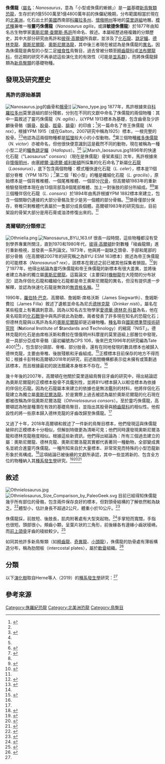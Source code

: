 {{Merge from|化石龍屬|date=2022-04-16}}
{{Merge from|奧斯尼爾龍屬|date=2022-04-16}}
{{Merge from|德林克龍屬|date=2022-04-16}}
{{Merge from|奧斯尼爾洛龍屬|date=2022-04-16}}
{{Automatic Taxobox
| taxon = Nanosaurus
|fossil_range = [[侏儸紀|侏儸紀晚期]]<br>{{fossil range|155|148}}
| image = Othnielosaurus fruita 1.jpg
| image_caption = 原本標示為[[奧斯尼爾洛龍|奧斯尼爾洛龍]]的重建骨架模型，展示於{{link-en|恐龍探險博物館|Dinosaur Journey Museum}}
| authority = [[奧斯尼爾·查爾斯·馬許|Marsh]], 1877
| type_species = '''靈巧侏儒龍<br>''Nanosaurus agilis'''''
| type_species_authority = Marsh, 1877 
| synonyms = {{collapsible list|bullets = true
 |title=<small>屬的異名</small>
|[[德林克龍屬|德林克龍屬]] ''Drinker''<br><small>Bakker ''et al.'', 1990</small>
|[[奧斯尼爾龍屬|奧斯尼爾龍屬]] ''Othnielia''<br><small>Galton, 1977</small>
|[[奧斯尼爾洛龍屬|奧斯尼爾洛龍屬]] ''Othnielosaurus''<br><small>Galton, 2007</small>
}}
{{collapsible list|bullets = true
 |title=<small>種的異名</small>
|[[德林克龍屬|尼氏德林克龍]]<br>''Drinker nisti''<br><small>Bakker ''et al.'', 1990</small>
|[[化石龍屬|伴侶化石龍]]<br>''Laosaurus consors''<br><small>Marsh, 1894</small>
|帝王侏儒龍<br>''Nanosaurus rex''<br><small>Marsh, 1877</small>
|[[奧斯尼爾龍屬|帝王奧斯尼爾龍]]<br>''Othnielia rex''<br><small>(Marsh, 1877)</small> 
|[[奧斯尼爾洛龍屬|伴侶奧斯尼爾洛龍]]<br>''Othnielosaurus consors''<br><small>(Marsh, 1894)</small>
}}
}}

'''侏儒龍'''（[[屬名|屬名]]：''Nanosaurus''，意為「小型或侏儒的蜥蜴」）是一[[屬|屬]]基礎[[新鳥臀類|新鳥臀類]][[恐龍|恐龍]]，生存於約1億5500萬至1億4800萬年前的侏儸紀晚期，分布範圍相當於現在的[[北美洲|北美洲]]，化石出土於[[美國|美國]]西南部[[科羅拉多州|科羅拉多州]]、[[懷俄明州|懷俄明州]]等地的[[莫里遜組|莫里遜組]]地層。[[模式種|模式種]]兼唯一種'''靈巧侏儒龍'''（''Nanosaurus agilis''，或譯'''敏捷侏儒龍'''）於1877年由知名古生物學家[[奧斯尼爾·查爾斯·馬許|奧斯尼爾·查爾斯·馬許]]所命名、敘述。本屬經歷過極複雜的分類歷史，其中大部分研究由馬許和[[彼得·高爾頓|彼得·高爾頓]]所貢獻，並涉及了[[化石龍|化石龍]]、[[跳足鱷|跳足鱷]]、[[德林克龍|德林克龍]]、[[奧斯尼爾龍|奧斯尼爾龍]]、[[奧斯尼爾洛龍|奧斯尼爾洛龍]]，其中後三者現在被認為是侏儒龍的[[異名|異名]]。因為侏儒龍是典型的小型二足[[植食性|植食性]]鳥臀目，過去曾被分類至[[畸齒龍科|畸齒龍科]]或[[法布爾龍科|法布爾龍科]]，但近期的研究不再承認這些演化支的有效性（可能是[[並系群|並系群]]），而將侏儒龍歸類為[[新鳥臀類|新鳥臀類]]的基礎物種。

==發現及研究歷史==
===馬許的原始基調===
[[File:Nanosaurus.jpg|thumb]]的齒骨和[[髂骨|髂骨]]]]
[[File:Nano_type.jpg|thumb]]
1877年，馬許根據來自[[科羅拉多州|科羅拉多州]]{{link-en|花園公園|Garden Park, Colorado}}莫里遜組的部分殘骸，分別在不同的文獻中命名了侏儒龍的兩個物種：其中一篇敘述了靈巧侏儒龍（''N. agilis''），以YPM 1913標本為基礎，包含齒骨及少許顱後骨骼（[[髂骨|髂骨]]、[[股骨|股骨]]、[[脛骨|脛骨]]、[[腓骨|腓骨]]）的印痕；<ref name=OCM77a>{{cite journal |last=Marsh |first=Othniel Charles |author-link=奧斯尼爾·查爾斯·馬許 |year=1877 |title=Notice of some new vertebrate fossils |journal=American Journal of Science and Arts |volume=14 |issue=81 |pages=249–256 |doi=10.2475/ajs.s3-14.81.249 |s2cid=131230859 |url=https://zenodo.org/record/2429857 |access-date=2021-07-24 |archive-date=2020-07-20 |archive-url=https://web.archive.org/web/20200720110432/https://zenodo.org/record/2429857 }}</ref>另一篇命名了帝王侏儒龍（''N. rex''），根據YPM 1915（或在Galton，2007研究中稱為1925）標本，一根完整的股骨。<ref name=PMG07/><ref name=OCM77b>{{cite journal |last=Marsh |first=Othniel Charles |author-link=奧斯尼爾·查爾斯·馬許 |year=1877 |title=Notice of new dinosaurian reptiles from the Jurassic formations |journal=American Journal of Science and Arts |volume=14 |issue=84 |pages=514–516 |doi=10.2475/ajs.s3-14.84.514 |bibcode=1877AmJS...14..514M |s2cid=130488291 |url=https://zenodo.org/record/1450040 |access-date=2021-07-24 |archive-date=2021-04-20 |archive-url=https://web.archive.org/web/20210420181422/https://zenodo.org/record/1450040 }}</ref>他認為這兩個物種都是[[狐狸|狐狸]]般大小的小型動物。<ref name=OCM77b/>第三個物種[[跳足鱷|維多侏儒龍]]（''N. victor''）亦被命名，但他很快便意識到這是截然不同的動物，現在被稱為一種小型二足的[[鱷魚|鱷魚]][[跳足鱷|跳足鱷]]（''Hallopus''）。<ref name=OCM77a/><ref name=OCM81>{{Cite journal | last1 = Marsh | first1 = O.C. | year = 1881 | title = Principal characters of American Jurassic dinosaurs. Part V. | url = https://archive.org/details/sim_american-journal-of-science_1881-05_21_125/page/418 | journal = American Journal of Science | volume = 21 | pages = 418–423 }}</ref>
[[File:Marsh_laosaurus.jpg|right]]1896年的快速化石龍（"Laosaurus" ''consors''）（現在是侏儒龍）骨架素描]]
次年，馬許根據來自[[懷俄明州|懷俄明州]]{{link-en|科摩崖|Como Bluff}}，由[[塞繆爾·溫德爾·威利斯頓|塞繆爾·溫德爾·威利斯頓]]所採集的化石命名了新屬[[化石龍|化石龍]]（''Laosaurus''），底下包含兩個物種：模式種快速化石龍（''L. celer''），標本是11個部分脊椎（YPM 1875）；<ref name=OCM78>{{cite journal |last=Marsh |first=Othniel Charles |author-link=奧斯尼爾·查爾斯·馬許 |year=1878 |title=Notice of new dinosaurian reptiles |journal=American Journal of Science and Arts |volume=15 |issue=87 |pages=241–244 |doi=10.2475/ajs.s3-15.87.241 |url=https://zenodo.org/record/1450042 |bibcode=1878AmJS...15..241M |s2cid=131371457 |access-date=2021-07-24 |archive-date=2020-08-18 |archive-url=https://web.archive.org/web/20200818111419/https://zenodo.org/record/1450042 }}</ref>第二個「較小型」的種是纖細化石龍（''L. gracilis''），原始標本是一個背椎椎體、一個尾椎椎體、一個部分[[尺骨|尺骨]]，但高爾頓1983年的重新檢驗發現標本現在由13個背部及8個尾部椎體、加上一對後肢的部分所組成。<ref name=OCM78/><ref name=PMG83>{{cite journal |last=Galton |first=Peter M. |author-link=彼得·高爾頓 |year=1983 |title=The cranial anatomy of ''Dryosaurus'', a hypsilophodontid dinosaur from the Upper Jurassic of North America and East Africa, with a review of hypsilophodontids from the Upper Jurassic of North America |journal=Geologica et Palaeontologica |volume=17 |pages=207–243}}</ref>第三個種伴侶化石龍（''L. consors''）於1894年由馬許根據YPM 1882標本來建立，包含一個關聯仍連接的大部分骨骼及至少是另一個體的部分骨骼。<ref name=OCM94>{{cite journal |last=Marsh |first=Othniel Charles |year=1894 |title=The typical Ornithopoda of the American Jurassic |journal=American Journal of Science |series=Series 3 |volume=48 |issue=283 |pages=85–90 |bibcode=1894AmJS...48...85M |doi=10.2475/ajs.s3-48.283.85 |s2cid=130777820 |url=https://zenodo.org/record/2161731 |access-date=2021-07-24 |archive-date=2021-07-24 |archive-url=https://web.archive.org/web/20210724073221/https://zenodo.org/record/2161731 }}</ref>頭骨僅部分保存，脊椎只剩椎體代表屬於一隻部分成長個體。高爾頓1983年的研究指出，目前架設的骨架大部分是用石膏或油漆修復出來的。<ref name=PMG83/>

===高爾頓的分類修正===
[[File:Othnielia.png|thumb]]
[[File:Nanosaurus_BYU_163.tif|thumb]]
很長一段時間，這些物種都沒有受到學界專業所關注，直到1970和1980年代，[[彼得·高爾頓|彼得·高爾頓]]針對數種「稜齒龍類」進行重新檢視，並發表一系列論文。1973年，他與{{link-en|詹姆斯·詹森|James A. Jensen}}將一副缺乏頭骨、手部和尾部的部分骨骼（在高爾頓2007年的研究稱之為BYU ESM 163標本）敘述為帝王侏儒龍的可能標本（''Nanosaurus''? ''rex''），該標本在敘述之前已被其他採集者損毀。<ref name=GJ73>{{cite journal |last=Galton |first=Peter M. |author2=Jensen, James A. |year=1973 |title=Skeleton of a hypsilophodontid dinosaur (''Nanosaurus (?) rex'') from the Upper Jurassic of Utah |journal=Brigham Young University Geology Series |volume=20 |pages=137–157}}</ref>到了1977年，他得出結論為靈巧侏儒龍和帝王侏儒龍的新標本有很大差異，並將後者建立為新的獨立屬[[奧斯尼爾龍|奧斯尼爾龍]]。這篇論文（主要探討[[橡樹龍|橡樹龍]]在大陸間的分布狀況）認為伴侶化石龍和纖細化石龍都是帝王奧斯尼爾龍的異名，但沒有提供進一步解釋，並認為快速化石龍是無效的[[無資格名稱|無資格名稱]]。<ref name=PMG77>{{cite journal |last=Galton |first=Peter M. |year=1977 |title=The ornithopod dinosaur ''Dryosaurus'' and a Laurasia-Gondwanaland connection in the Upper Jurassic |journal=Nature |volume=268 |pages=230–232 |doi=10.1038/268230a0 |issue=5617|bibcode = 1977Natur.268..230G |s2cid=30721851 }}</ref>

1990年，[[羅伯特·巴克|羅伯特·巴克]]、高爾頓、詹姆斯·席格沃斯（James Siegwarth）、詹姆斯·費拉（James Filla）敘述了遺骸並命名為尼氏[[德林克龍|德林克龍]]（''Drinker nisti''）。屬名在某些程度上有著諷刺意涵，因為以知名古生物學家[[愛德華·德林克·科普|愛德華·德林克·科普]]為名，他在臭名昭彰的[[化石戰爭|化石戰爭]]中與馬許彼此為勁敵，兩者發表了許多現在知名的恐龍化石；但德林克龍與以馬許為名的[[奧斯尼爾龍|奧斯尼爾龍]]卻是近緣物種。[[種名|種名]]取自[[國家標準暨技術研究院|國家標準暨技術研究院]]（'''N'''ational '''I'''nstitute of '''S'''tandards and '''T'''echnology）的縮寫「NIST」。德林克龍的化石是由席格沃斯和費拉在懷俄明州科摩崖的莫里遜組上部層位中發現，是一具部分亞成年骨骼（最初編號為CPS 106，後來巴克1996年的研究編為Tate 4001<ref name=galton2018/>），包含部分頜部、脊椎、部分肢骨。還有在同地發現的數具標本也被歸入德林克龍，主要由脊椎、後肢殘骸和牙齒組成。<ref name=BGSF90>{{cite journal | last1 = Bakker | first1 = R.T. | last2 = Galton | first2 = P.M. | last3 = Siegwarth | first3 = J. | last4 = Filla | first4 = J. | year = 1990 | title = A new latest Jurassic vertebrate fauna, from the highest levels of the Morrison Formation at Como Bluff, Wyoming. Part IV. The dinosaurs: A new ''Othnielia''-like hypsilophodontoid | journal = Hunteria | volume = 2 | issue = 6| pages = 8–14 }}</ref>正模標本目前保存的地方不得而知；根據卡彭特和高爾頓2018年的研究，前述兩間機構都表示從未擁有或策劃過該標本，而且根據最初的說法館藏本身根本不存在。<ref name=galton2018/>

幾十年後的2007年，高爾頓在他關於莫里遜組鳥臀目牙齒的研究中，得出結論認為奧斯尼爾龍的正模標本股骨不具鑑別性，並將BYU標本歸入以較佳標本為依據的伴侶化石龍。因為化石龍屬本來建立的依據也是無法鑑別的材料，他將伴侶化石龍建立為獨立屬[[奧斯尼爾洛龍|奧斯尼爾洛龍]]。於是實際上過去被認為屬於奧斯尼爾龍的化石現在都被改稱為伴侶奧斯尼爾洛龍（''Othnielosaurus consors''）。至於靈巧侏儒龍，高爾頓認為牠是種潛在有效的基礎鳥臀目，並指出其股骨與[[畸齒龍科|畸齒龍科]]的相似性。他假設性的將一些原本歸入德林克龍的牙齒改歸至侏儒龍。<ref name=PMG07/>

又過了十年，2018年高爾頓和{{link-en|肯尼斯·卡彭特|Kenneth Carpenter}}敘述了一件新的鳥臀目標本，他們發現這與侏儒龍破碎的正模標本十分相似，但解剖特徵更為清晰可見；他們同時還發現奧斯尼爾洛龍和德林克龍極度相似。根據這些新資訊，他們得出結論為：所有三個過去建立的屬：奧斯尼爾龍、德林克龍、奧斯尼爾洛龍其實都代表著同一種動物，全部變成異名並統合進靈巧侏儒龍。一種所知來自於大量標本、非常常見而特殊的小型恐龍新形象於焉構成。<ref name=galton2018>{{cite journal | url=https://pdfs.semanticscholar.org/880a/79257a03d5d960e74221c3867ef9551b0fed.pdf | archive-url=https://web.archive.org/web/20191111062813/https://pdfs.semanticscholar.org/880a/79257a03d5d960e74221c3867ef9551b0fed.pdf | url-status=dead | archive-date=2019-11-11 | title=A photo documentation of bipedal ornithischian dinosaurs from the Upper Jurassic Morrison Formation, USA | last1=Carpenter | first1=Kenneth | last2=Galton | first2=Peter M. | journal=Geology of the Intermountain West | year=2018 | volume=5 | pages=167–207 | doi=10.31711/giw.v5.pp167-207| s2cid=73691452 | doi-access=free }}</ref>這項結論已被後續的文獻所承認，其中一些並將新的、包含全方位的物種納入其[[種系發生學|種系發生學]]研究。<ref name=herne2019>{{cite journal | title=New small-bodied ornithopods (Dinosauria, Neornithischia) from the Early Cretaceous Wonthaggi Formation (Strzelecki Group) of the Australian-Antarctic rift system, with revision of Qantassaurus intrepidus Rich and Vickers-Rich, 1999 | last1=Herne | first1=Matthew C. | last2=Nair | first2=Jay P. | last3=Evans | first3=Alistair R. | last4=Tait | first4=Alan M. | journal=Journal of Paleontology | volume=93 | issue=3 | pages=543–584 | year=2019 | doi=10.1017/jpa.2018.95| doi-access=free }}</ref><ref name=li2019>{{cite journal | title= A neornithischian dinosaur from the Middle Jurassic Xintiangou Formation of Yunyang, Chongqing, China: the earliest record in Asia | last1=Li | first1=Ning | last2=Dai | first2=Hui | last3=Tan | first3=Chao | last4=Hu | first4=Xufeng | last5=Wei | first5=Zhaoying | last6=Lin | first6=Yu | last7=Wei | first7=Guangbiao | last8=Li | first8=Deliang | last9=Meng | first9=Li | last10=Hao | first10=Baoqiao | last11=You | first11=Hailu | last12=Peng | first12= Guangzhou | journal=Historical Biology |pages = 1–14| year=2019 | doi=10.1080/08912963.2019.1679129}}</ref><ref name=wilson2019>{{cite journal | title=Photogrammetry of the Oryctodromeus cubicularis type locality burrow and the utility of preexisting, standard field photographs for three dimensional digital reconstruction | last1=Wilson | first1=John P. | last2=Varricchio | first2=David J. | journal=Historical Biology |pages = 1054–1061| year=2019 | volume=32 | issue=8 | doi=10.1080/08912963.2018.1563783| s2cid=91500384 }}</ref>

==敘述==
[[File:Othnielosaurus.jpg|thumb]]
[[File:Othnielosaurus_Size_Comparison_by_PaleoGeek.svg|thumb]]
目前已經得知侏儒龍幾乎所有部位的骨骼，包含兩件保存良好的標本，但對頭骨結構的了解依然較為缺乏。<ref name=NSWC04>{{cite book |last=Norman |first=David B. |author2=Sues, Hans-Dieter |author3=Witmer, Larry M. |author4= Coria, Rodolfo A.  |editor=Weishampel, David B. |editor2=Dodson, Peter |editor3=Osmólska, Halszka |title=The Dinosauria |url=https://archive.org/details/dinosauriandedit00weis |edition=2nd |year= 2004|publisher=University of California Press |location=Berkeley |isbn=0-520-24209-2 |pages=[https://archive.org/details/dinosauriandedit00weis/page/n411 393]–412 |chapter=Basal Ornithopoda}}</ref>體型小，估計身長不超過2公尺，體重小於10公斤。<ref name=JRF03a>{{cite journal |last=Foster |first=John R. |title=Paleoecological Analysis of the Vertebrate Fauna of the Morrison Formation (Upper Jurassic), Rocky Mountain Region, U.S.A. |year=2003 |journal=New Mexico Museum of Natural History and Science Bulletin |volume=23 |page=29}}</ref>

侏儒龍採{{link-en|二足行走|Bipedalism}}，前肢短、後肢長，肌肉附著處有大型突起物。<ref name=SH04>{{cite web|author=Scott Hartman|title=othnielia|url=http://skeletaldrawing.com/psgallery/pages/othnielia.html|access-date=2007-01-25|archive-date=2012-02-06|archive-url=https://web.archive.org/web/20120206012926/http://skeletaldrawing.com/psgallery/pages/othnielia.html}}</ref>手掌短而寬闊，手指也很短。頭部很小。頰齒小顆，呈葉片狀的三角形，前後緣各有邊緣小齒狀稜嵴。而[[前上頜骨|前上頜骨]]牙齒的稜紋較少。<ref name=PMG07>{{cite book |last=Galton |first=Peter M. |year=2007 |chapter=Teeth of ornithischian dinosaurs (mostly Ornithopoda) from the Morrison Formation (Upper Jurassic) of the western United States |editor=Carpenter, Kenneth |title=Horns and Beaks: Ceratopsian and Ornithopod Dinosaurs |publisher=Indiana University Press |location=Bloomington and Indianapolis |pages=17–47 |isbn=978-0-253-34817-3}}</ref> 

如同其他許多新鳥臀類（如[[畸齒龍|畸齒龍]]、[[奇異龍|奇異龍]]、[[小頭龍|小頭龍]]），侏儒龍的肋骨處有薄板構造分布，稱為肋間板（intercostal plates），屬於[[軟骨|軟骨]]組織。<ref name=BG08>{{cite journal |last=Butler |first=Richard J. |author2=Galton, Peter M. |year=2008 |title=The 'dermal armour' of the ornithopod dinosaur ''Hypsilophodon'' from the Wealden (Early Cretaceous: Barremian) of the Isle of Wight: a reappraisal |journal=Cretaceous Research |volume=29 |issue=4 |pages=636–642 |doi=10.1016/j.cretres.2008.02.002}}</ref>

==分類==
以下[[演化樹|演化樹]]取自Herne等人（2019）的[[種系發生學|種系發生學]]研究：<ref name=herne2019/>

{{clade| style=font-size:85%; line-height:85%
|label1='''[[鳥臀目|鳥臀目]] Ornithischia'''
|1={{clade
 |1=[[畸齒龍科|畸齒龍科]] Heterodontosauridae
 |2={{clade
  |1=[[始奔龍屬|始奔龍屬]] ''Eocursor''
  |2={{clade
   |1='''[[裝甲類|裝甲類]] Thyreophora'''
   |label2='''[[新鳥臀類|新鳥臀類]] Neornithischia'''
   |2={{clade
    |1=[[賴索托龍屬|賴索托龍屬]] ''Lesothosaurus''
    |2={{clade
     |1=[[靈龍屬|靈龍屬]] ''Agilisaurus''
     |2={{clade
      |1={{clade
       |1=[[何信祿龍屬|何信祿龍屬]] ''Hexinlusaurus''
       |2=[[鹽都龍屬|鹽都龍屬]] ''Yandusaurus'' }}
      |2={{clade
       |1={{clade
        |1=[[侏儒龍屬|侏儒龍屬]] ''Nanosaurus''
        |2={{clade
         |label1=[[熱河龍科|熱河龍科]] Jeholosauridae
         |1={{clade
          |1=[[何耶龍屬|何耶龍屬]] ''Haya''
          |2={{clade
           |1=[[熱河龍屬|熱河龍屬]] ''Jeholosaurus''
           |2=[[長春龍屬|長春龍屬]] ''Changchunsaurus'' }} }}
         |label2={{link-en|奇異龍科|Thescelosauridae}} Thescelosauridae
         |2={{clade
          |1={{clade
           |1=[[奔山龍屬|奔山龍屬]] ''Orodromeus''
           |2=[[韓國龍屬|韓國龍屬]] ''Koreanosaurus'' }}
          |2={{clade
           |1=[[西風龍屬|西風龍屬]] ''Zephyrosaurus''
           |2={{clade
            |1=[[越龍屬|越龍屬]] ''Yueosaurus''
            |2=[[奇異龍屬|奇異龍屬]] ''Thescelosaurus'' }} }} }} }} }}
       |label2='''[[角足龍類|角足龍類]] Cerapoda'''
       |2={{clade
        |1='''[[頭飾龍類|頭飾龍類]] Marginocephalia'''
        |label2='''[[鳥腳亞目|鳥腳亞目]] Ornithopoda'''
        |2={{clade
         |1=[[帕克氏龍屬|帕克氏龍屬]] ''Parksosaurus''
         |2={{clade
          |label1=[[薄板類|薄板類]] Elasmaria
          |1={{clade
           |1=[[小頭龍屬|小頭龍屬]] ''Talenkauen''
           |2={{clade
            |1={{clade
             |1=[[巨謎龍屬|巨謎龍屬]] ''Macrogryphosaurus''
             |2=[[加斯帕里尼龍屬|加斯帕里尼龍屬]] ''Gasparinisaura'' }}
            |2={{clade
             |1=[[加利恩龍屬|加利恩龍屬]] ''Galleonosaurus''
             |2=[[雷利諾龍屬|雷利諾龍屬]] ''Leaellynasaura''
             |3=[[阿納拜斯龍屬|阿納拜斯龍屬]] ''Anabisetia''
             |4=[[洪奔龍屬|洪奔龍屬]] ''Diluvicursor'' }} }} }}
          |label2=[[新鳥臀類|盾齒類]] Clypeodonta
          |2={{clade
           |1=[[畸齒龍屬|畸齒龍屬]] ''Hypsilophodon''
           |label2=[[禽龍類|禽龍類]] Iguanodontia
           |2={{clade
            |1=[[凹齒龍科|凹齒龍科]] Rhabdodontidae
            |2={{clade
             |1=[[木他龍屬|木他龍屬]] ''Muttaburrasaurus''
             |2={{clade
              |1=[[腱龍屬|腱龍屬]] ''Tenontosaurus''
              |2=[[禽龍類|橡樹龍形類]] Dryomorpha }} }} }} }} }} }} }} }} }} }} }} }} }} }} }}

==參考來源==
{{reflist|2}}

{{鳥臀目}}
{{Taxonbar|from=Q1827215}}
{{Portalbar|生物學|恐龍}}

[[Category:侏羅紀恐龍|Category:侏羅紀恐龍]]
[[Category:北美洲恐龍|Category:北美洲恐龍]]
[[Category:鳥臀目|Category:鳥臀目]]